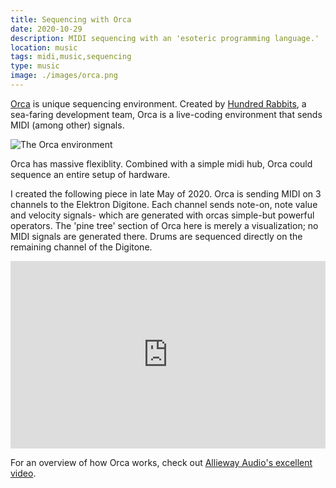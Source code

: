 ```yaml
---
title: Sequencing with Orca
date: 2020-10-29
description: MIDI sequencing with an 'esoteric programming language.'
location: music
tags: midi,music,sequencing
type: music
image: ./images/orca.png
---
```


[Orca](http://www.hundredrabbits.itch.io/orca) is unique sequencing environment. Created by [Hundred Rabbits](http://100r.co/site/home), a sea-faring development team, Orca is a live-coding environment that sends MIDI (among other) signals.

![*The Orca environment*](./orcasimple.jpg)

Orca has massive flexiblity. Combined with a simple midi hub, Orca could sequence an entire setup of hardware.

I created the following piece in late May of 2020. Orca is sending MIDI on 3 channels to the Elektron Digitone. Each channel sends note-on, note value and velocity signals- which are generated with orcas simple-but powerful operators. The 'pine tree' section of Orca here is merely a visualization; no MIDI signals are generated there. Drums are sequenced directly on the remaining channel of the Digitone.

<iframe
  width="100%"
  height="300"
  src="https://www.youtube.com/embed/bsTxFKnyLT0"
  frameborder="0"
  allow="accelerometer; clipboard-write; encrypted-media; gyroscope; picture-in-picture"
  allowfullscreen
></iframe>

For an overview of how Orca works, check out [Allieway Audio's excellent video](https://www.youtube.com/watch?v=RaI_TuISSJE).
